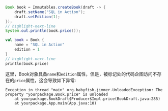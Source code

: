 
<Tabs groupId="language">
<TabItem value="java" label="Java">

```java
Book book = Immutables.createBook(draft -> {
    draft.setName("SQL in Action");
    draft.setEdition(1);
});
// highlight-next-line
System.out.println(book.price());
```

</TabItem>
<TabItem value="kotlin" label="Kotlin">

```kotlin
val book = Book {
    name = "SQL in Action"
    edition = 1
}
// highlight-next-line
println(book.price)
```

</TabItem>
</Tabs>

这里，Book对象具备`name`和`edition`属性，但是，被标记处的代码企图访问不存在的`price`属性，这会导致如下异常:

```
Exception in thread "main" org.babyfish.jimmer.UnloadedException: The property "yourpackage.Book.price" is unloaded
	at yourpackage.BookDraft$Producer$Impl.price(BookDraft.java:285)
	at yourpackage.App.main(App.java:10)
```